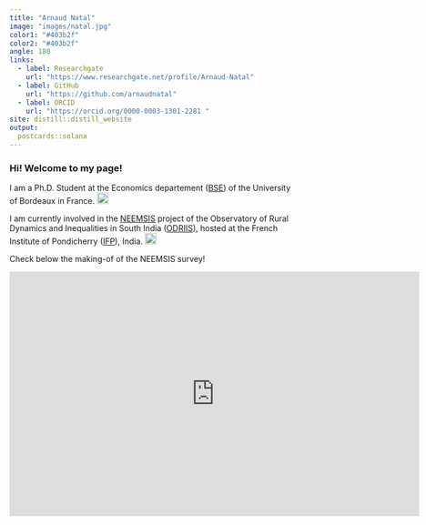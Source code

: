 ```yaml
---
title: "Arnaud Natal"
image: "images/natal.jpg"
color1: "#403b2f"
color2: "#403b2f"
angle: 180
links:
  - label: Researchgate
    url: "https://www.researchgate.net/profile/Arnaud-Natal"
  - label: GitHub
    url: "https://github.com/arnaudnatal"
  - label: ORCID
    url: "https://orcid.org/0000-0003-1301-2281 "
site: distill::distill_website
output:
  postcards::solana
---
```



### Hi! Welcome to my page!

I am a Ph.D. Student at the Economics departement ([BSE](https://www.bse.u-bordeaux.fr/membres/arnaud-natal/)) of the University of Bordeaux in France. <img src="https://emojipedia-us.s3.dualstack.us-west-1.amazonaws.com/thumbs/320/joypixels/291/flag-france_1f1eb-1f1f7.png" width="20" height="20">

I am currently involved in the [NEEMSIS](https://neemsis.hypotheses.org/) project of the Observatory of Rural Dynamics and Inequalities in South India ([ODRIIS](https://odriis.hypotheses.org/)), hosted at the French Institute of Pondicherry ([IFP](https://www.ifpindia.org/)), India. <img src="https://emojipedia-us.s3.dualstack.us-west-1.amazonaws.com/thumbs/320/joypixels/291/flag-india_1f1ee-1f1f3.png" width="20" height="20">

Check below the making-of of the NEEMSIS survey!

<iframe width="720" height="430"
src="https://www.youtube.com/embed/b68yu1CTW0U" 
frameborder="0" 
allow="accelerometer; autoplay; encrypted-media; gyroscope; picture-in-picture" 
allowfullscreen></iframe>

